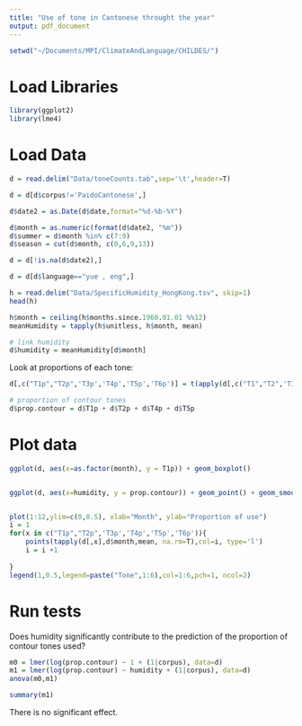 ```yaml
---
title: "Use of tone in Cantonese throught the year"
output: pdf_document
---
```


```r
setwd("~/Documents/MPI/ClimateAndLanguage/CHILDES/")
```

# Load Libraries

```r
library(ggplot2)
library(lme4)
```


# Load Data

```r
d = read.delim("Data/toneCounts.tab",sep='\t',header=T)

d = d[d$corpus!='PaidoCantonese',]

d$date2 = as.Date(d$date,format="%d-%b-%Y")

d$month = as.numeric(format(d$date2, "%m"))
d$summer = d$month %in% c(7:9)
d$season = cut(d$month, c(0,6,9,13))

d = d[!is.na(d$date2),]

d = d[d$language=="yue , eng",]

h = read.delim("Data/SpecificHumidity_HongKong.tsv", skip=1)
head(h)

h$month = ceiling(h$months.since.1960.01.01 %%12)
meanHumidity = tapply(h$unitless, h$month, mean)

# link humidity
d$humidity = meanHumidity[d$month]

```

Look at proportions of each tone:

```r

d[,c("T1p","T2p",'T3p','T4p','T5p','T6p')] = t(apply(d[,c("T1","T2",'T3','T4','T5','T6')],1,prop.table))

# proportion of contour tones
d$prop.contour = d$T1p + d$T2p + d$T4p + d$T5p

```

# Plot data

```r


ggplot(d, aes(x=as.factor(month), y = T1p)) + geom_boxplot()


ggplot(d, aes(x=humidity, y = prop.contour)) + geom_point() + geom_smooth()


plot(1:12,ylim=c(0,0.5), xlab="Month", ylab="Proportion of use")
i = 1
for(x in c("T1p","T2p",'T3p','T4p','T5p','T6p')){
	points(tapply(d[,x],d$month,mean, na.rm=T),col=i, type='l')
	i = i +1
	
}
legend(1,0.5,legend=paste("Tone",1:6),col=1:6,pch=1, ncol=2)


```

# Run tests

Does humidity significantly contribute to the prediction of the proportion of contour tones used?

```r

m0 = lmer(log(prop.contour) ~ 1 + (1|corpus), data=d)
m1 = lmer(log(prop.contour) ~ humidity + (1|corpus), data=d)
anova(m0,m1)

summary(m1)
```

There is no significant effect.



